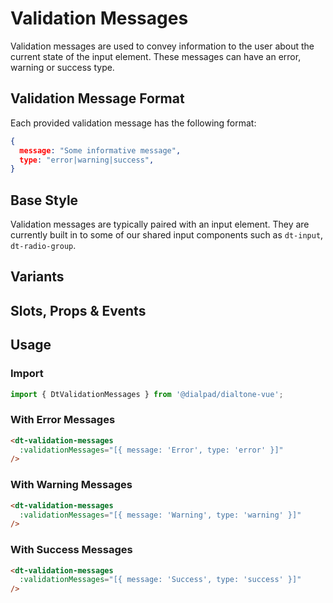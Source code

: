 

<Meta of={ValidationMessagesStories}/>

# Validation Messages

<Subtitle>
  Validation messages are used to convey information to the user about the current state of the input element. These
  messages can have an error, warning or success type.
</Subtitle>

## Validation Message Format

Each provided validation message has the following format:

```json
{
  message: "Some informative message",
  type: "error|warning|success",
}
```

## Base Style

Validation messages are typically paired with an input element. They are currently built in to some of
our shared input components such as `dt-input`, `dt-radio-group`.

<Canvas>
  <Story of={MessagesStories.Default} />
</Canvas>

## Variants

<Canvas>
  <Story of={MessagesStories.Variants} />
</Canvas>

## Slots, Props & Events

<Controls />

## Usage

### Import

```jsx
import { DtValidationMessages } from '@dialpad/dialtone-vue';
```

<h3 style={{ color: 'red' }}>With Error Messages</h3>

```html
<dt-validation-messages
  :validationMessages="[{ message: 'Error', type: 'error' }]"
/>
```

<h3 style={{ color: 'Goldenrod' }}>With Warning Messages</h3>

```html
<dt-validation-messages
  :validationMessages="[{ message: 'Warning', type: 'warning' }]"
/>
```

<h3 style={{ color: 'green' }}>With Success Messages</h3>

```html
<dt-validation-messages
  :validationMessages="[{ message: 'Success', type: 'success' }]"
/>
```
